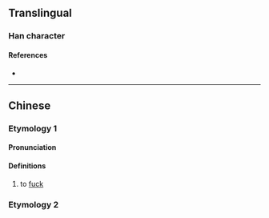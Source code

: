 {{character info/new}}
==Translingual==

===Han character===
{{Han char|rn=11|rad=入|as=04|sn=6|four=|canj=OA|ids=⿱入日}}

====References====
* {{Han ref|kx=0126.080|hdz=10117.030|uh=34B2|ud=13490}}

----

==Chinese==

===Etymology 1===
{{zh-forms|alt=日}}

====Pronunciation====
{{zh-pron
|m=rì
|cat=v
}}

====Definitions====
{{zh-hanzi}}

# {{lb|zh|vulgar}} to [[fuck]]

===Etymology 2===
{{zh-see|財|ha}}
